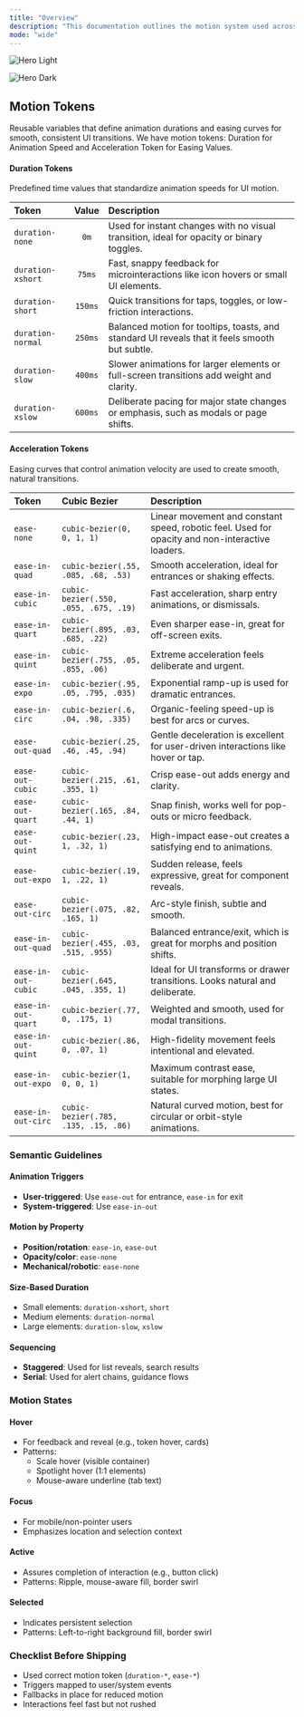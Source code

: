 ```yaml
---
title: "Overview"
description: "This documentation outlines the motion system used across our web and mobile apps. It defines duration and acceleration tokens, semantic motion patterns, and specific motion specs for core components."
mode: "wide"
---
```


<img
  className="block dark:hidden"
  src="/images/hero-light.png"
  alt="Hero Light"
/>

<img
  className="hidden dark:block"
  src="/images/hero-dark.png"
  alt="Hero Dark"
/>

## Motion Tokens

Reusable variables that define animation durations and easing curves for smooth, consistent UI transitions. We have motion tokens: Duration for Animation Speed and Acceleration Token for Easing Values.

#### Duration Tokens

Predefined time values that standardize animation speeds for UI motion.

| Token             | Value   | Description                                                                                    |
| :---------------- | :-----: | :--------------------------------------------------------------------------------------------- |
| `duration-none`   | `0m`    | Used for instant changes with no visual transition, ideal for opacity or binary toggles.       |
| `duration-xshort` | `75ms`  | Fast, snappy feedback for microinteractions like icon hovers or small UI elements.             |
| `duration-short`  | `150ms` | Quick transitions for taps, toggles, or low-friction interactions.                             |
| `duration-normal` | `250ms` | Balanced motion for tooltips, toasts, and standard UI reveals that it feels smooth but subtle. |
| `duration-slow`   | `400ms` | Slower animations for larger elements or full-screen transitions add weight and clarity.       |
| `duration-xslow`  | `600ms` | Deliberate pacing for major state changes or emphasis, such as modals or page shifts.          |

#### Acceleration Tokens

Easing curves that control animation velocity are used to create smooth, natural transitions.

| **Token**           | **Cubic Bezier**                      | **Description**                                                                                 |
| :------------------ | :------------------------------------ | :---------------------------------------------------------------------------------------------- |
| `ease-none`         | `cubic-bezier(0, 0, 1, 1)`            | Linear movement and constant speed, robotic feel. Used for opacity and non-interactive loaders. |
| `ease-in-quad`      | `cubic-bezier(.55, .085, .68, .53)`   | Smooth acceleration, ideal for entrances or shaking effects.                                    |
| `ease-in-cubic`     | `cubic-bezier(.550, .055, .675, .19)` | Fast acceleration, sharp entry animations, or dismissals.                                       |
| `ease-in-quart`     | `cubic-bezier(.895, .03, .685, .22)`  | Even sharper ease-in, great for off-screen exits.                                               |
| `ease-in-quint`     | `cubic-bezier(.755, .05, .855, .06)`  | Extreme acceleration feels deliberate and urgent.                                               |
| `ease-in-expo`      | `cubic-bezier(.95, .05, .795, .035)`  | Exponential ramp-up is used for dramatic entrances.                                             |
| `ease-in-circ`      | `cubic-bezier(.6, .04, .98, .335)`    | Organic-feeling speed-up is best for arcs or curves.                                            |
| `ease-out-quad`     | `cubic-bezier(.25, .46, .45, .94)`    | Gentle deceleration is excellent for user-driven interactions like hover or tap.                |
| `ease-out-cubic`    | `cubic-bezier(.215, .61, .355, 1)`    | Crisp ease-out adds energy and clarity.                                                         |
| `ease-out-quart`    | `cubic-bezier(.165, .84, .44, 1)`     | Snap finish, works well for pop-outs or micro feedback.                                         |
| `ease-out-quint`    | `cubic-bezier(.23, 1, .32, 1)`        | High-impact ease-out creates a satisfying end to animations.                                    |
| `ease-out-expo`     | `cubic-bezier(.19, 1, .22, 1)`        | Sudden release, feels expressive, great for component reveals.                                  |
| `ease-out-circ`     | `cubic-bezier(.075, .82, .165, 1)`    | Arc-style finish, subtle and smooth.                                                            |
| `ease-in-out-quad`  | `cubic-bezier(.455, .03, .515, .955)` | Balanced entrance/exit, which is great for morphs and position shifts.                          |
| `ease-in-out-cubic` | `cubic-bezier(.645, .045, .355, 1)`   | Ideal for UI transforms or drawer transitions. Looks natural and deliberate.                    |
| `ease-in-out-quart` | `cubic-bezier(.77, 0, .175, 1)`       | Weighted and smooth, used for modal transitions.                                                |
| `ease-in-out-quint` | `cubic-bezier(.86, 0, .07, 1)`        | High-fidelity movement feels intentional and elevated.                                          |
| `ease-in-out-expo`  | `cubic-bezier(1, 0, 0, 1)`            | Maximum contrast ease, suitable for morphing large UI states.                                   |
| `ease-in-out-circ`  | `cubic-bezier(.785, .135, .15, .86)`  | Natural curved motion, best for circular or orbit-style animations.                             |

### Semantic Guidelines

#### Animation Triggers

- **User-triggered**: Use `ease-out` for entrance, `ease-in` for exit
- **System-triggered**: Use `ease-in-out`

#### Motion by Property

- **Position/rotation**: `ease-in`, `ease-out`
- **Opacity/color**: `ease-none`
- **Mechanical/robotic**: `ease-none`

#### Size-Based Duration

- Small elements: `duration-xshort`, `short`
- Medium elements: `duration-normal`
- Large elements: `duration-slow`, `xslow`

#### Sequencing

- **Staggered**: Used for list reveals, search results
- **Serial**: Used for alert chains, guidance flows

### Motion States

#### Hover

- For feedback and reveal (e.g., token hover, cards)
- Patterns:
  - Scale hover (visible container)
  - Spotlight hover (1:1 elements)
  - Mouse-aware underline (tab text)

#### Focus

- For mobile/non-pointer users
- Emphasizes location and selection context

#### Active

- Assures completion of interaction (e.g., button click)
- Patterns: Ripple, mouse-aware fill, border swirl

#### Selected

- Indicates persistent selection
- Patterns: Left-to-right background fill, border swirl

### Checklist Before Shipping

- Used correct motion token (`duration-*`, `ease-*`)
- Triggers mapped to user/system events
- Fallbacks in place for reduced motion
- Interactions feel fast but not rushed